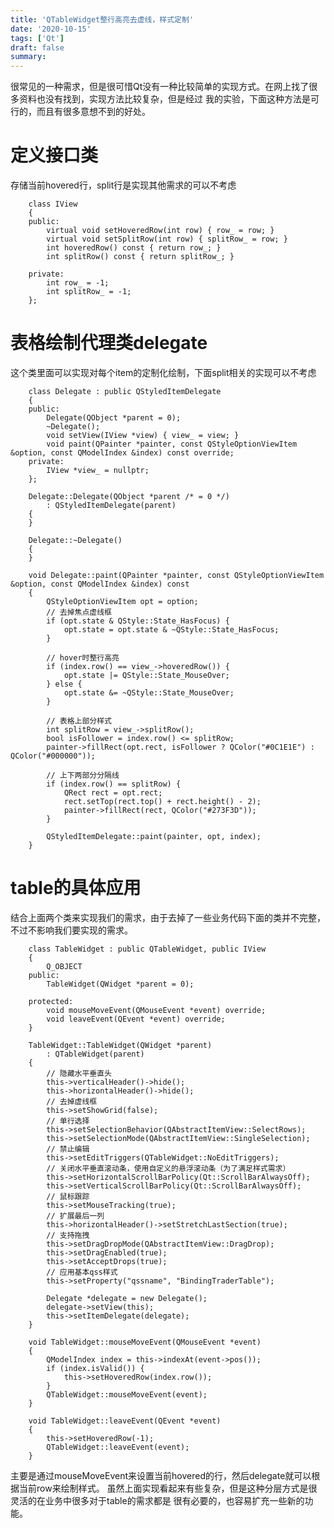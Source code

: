 ```yaml
---
title: 'QTableWidget整行高亮去虚线，样式定制'
date: '2020-10-15'
tags: ['Qt']
draft: false
summary: 
---
```


很常见的一种需求，但是很可惜Qt没有一种比较简单的实现方式。在网上找了很多资料也没有找到，实现方法比较复杂，但是经过
我的实验，下面这种方法是可行的，而且有很多意想不到的好处。

# 定义接口类
存储当前hovered行，split行是实现其他需求的可以不考虑
```
	class IView
	{
	public:
		virtual void setHoveredRow(int row) { row_ = row; }
		virtual void setSplitRow(int row) { splitRow_ = row; }
		int hoveredRow() const { return row_; }
		int splitRow() const { return splitRow_; }

	private:
		int row_ = -1;
		int splitRow_ = -1;
	};
```

# 表格绘制代理类delegate
这个类里面可以实现对每个item的定制化绘制，下面split相关的实现可以不考虑
```
	class Delegate : public QStyledItemDelegate
	{
	public:
		Delegate(QObject *parent = 0);
		~Delegate();
		void setView(IView *view) { view_ = view; }
		void paint(QPainter *painter, const QStyleOptionViewItem &option, const QModelIndex &index) const override;
	private:
		IView *view_ = nullptr;
	};
	
	Delegate::Delegate(QObject *parent /* = 0 */)
		: QStyledItemDelegate(parent)
	{
	}

	Delegate::~Delegate()
	{
	}

	void Delegate::paint(QPainter *painter, const QStyleOptionViewItem &option, const QModelIndex &index) const
	{
		QStyleOptionViewItem opt = option;
		// 去掉焦点虚线框
		if (opt.state & QStyle::State_HasFocus) {
			opt.state = opt.state & ~QStyle::State_HasFocus;
		}

		// hover时整行高亮
		if (index.row() == view_->hoveredRow()) {
			opt.state |= QStyle::State_MouseOver;
		} else {
			opt.state &= ~QStyle::State_MouseOver;
		}

		// 表格上部分样式
		int splitRow = view_->splitRow();
		bool isFollower = index.row() <= splitRow;
		painter->fillRect(opt.rect, isFollower ? QColor("#0C1E1E") : QColor("#000000"));

		// 上下两部分分隔线
		if (index.row() == splitRow) {
			QRect rect = opt.rect;
			rect.setTop(rect.top() + rect.height() - 2);
			painter->fillRect(rect, QColor("#273F3D"));
		}

		QStyledItemDelegate::paint(painter, opt, index);
	}
```

# table的具体应用
结合上面两个类来实现我们的需求，由于去掉了一些业务代码下面的类并不完整，不过不影响我们要实现的需求。
```
	class TableWidget : public QTableWidget, public IView
	{
		Q_OBJECT
	public:
		TableWidget(QWidget *parent = 0);
		
	protected:
		void mouseMoveEvent(QMouseEvent *event) override;
		void leaveEvent(QEvent *event) override;
	}
	
	TableWidget::TableWidget(QWidget *parent)
		: QTableWidget(parent)
	{
		// 隐藏水平垂直头
		this->verticalHeader()->hide();
		this->horizontalHeader()->hide();
		// 去掉虚线框
		this->setShowGrid(false);
		// 单行选择
		this->setSelectionBehavior(QAbstractItemView::SelectRows);
		this->setSelectionMode(QAbstractItemView::SingleSelection);
		// 禁止编辑
		this->setEditTriggers(QTableWidget::NoEditTriggers);
		// 关闭水平垂直滚动条，使用自定义的悬浮滚动条（为了满足样式需求）
		this->setHorizontalScrollBarPolicy(Qt::ScrollBarAlwaysOff);
		this->setVerticalScrollBarPolicy(Qt::ScrollBarAlwaysOff);
		// 鼠标跟踪
		this->setMouseTracking(true);
		// 扩展最后一列
		this->horizontalHeader()->setStretchLastSection(true);
		// 支持拖拽
		this->setDragDropMode(QAbstractItemView::DragDrop);
		this->setDragEnabled(true);
		this->setAcceptDrops(true);
		// 应用基本qss样式
		this->setProperty("qssname", "BindingTraderTable");

		Delegate *delegate = new Delegate();
		delegate->setView(this);
		this->setItemDelegate(delegate);
	}
	
	void TableWidget::mouseMoveEvent(QMouseEvent *event)
	{
		QModelIndex index = this->indexAt(event->pos());
		if (index.isValid()) {
			this->setHoveredRow(index.row());
		}
		QTableWidget::mouseMoveEvent(event);
	}
	
	void TableWidget::leaveEvent(QEvent *event)
	{
		this->setHoveredRow(-1);
		QTableWidget::leaveEvent(event);
	}
```
主要是通过mouseMoveEvent来设置当前hovered的行，然后delegate就可以根据当前row来绘制样式。
虽然上面实现看起来有些复杂，但是这种分层方式是很灵活的在业务中很多对于table的需求都是
很有必要的，也容易扩充一些新的功能。